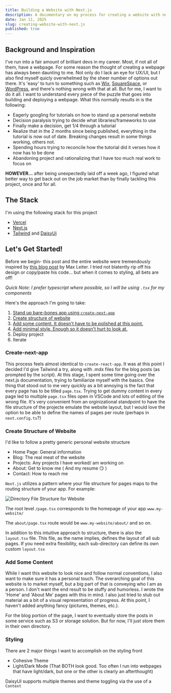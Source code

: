 ```yaml
---
title: Building a Website with Next.js
description: A documentary on my process for creating a website with next.js
date: Jan 11, 2025
slug: creating-website-with-next.js
published: true
---
```



## Background and Inspiration

I've run into a fair amount of brilliant devs in my career. Most, if not all of them, have a webpage. 
For some reason the thought of creating a webpage has always been daunting to me. 
Not only do I lack an eye for UX/UI, but I also find myself quicly overwhelmed by the sheer number of options out there.
It's 'easy' to turn to something such as [Wix](https://www.wix.com/), [SquareSpace](https://www.squarespace.com/), or [WordPress](https://wordpress.com/), and there's nothing wrong
with that at all. But for me, I want to do it all. I want to understand every piece of the puzzle that goes into building and deploying a webpage.
What this normally results in is the following: 

- Eagerly googling for tutorials on how to stand up a personal website
- Decision paralysis trying to decide what libraries/frameworks to use
- Finally make a decision, get 1/4 through a tutorial
- Realize that in the 2 months since being published, everything in the tutorial is now out of date. Breaking changes result in some things working, others not.
- Spending hours trying to reconcile how the tutorial did it verses how it now has to be done
- Abandoning project and rationalizing that I have too much real work to focus on

**HOWEVER...** after being unexpectedly laid off a week ago, I figured what better way to get back out on the job market than by finally tackling this project, once and for all.

## The Stack

I'm using the following stack for this project

- [Vercel](https://vercel.com)
- [Next.js](https://nextjs.org)
- [Tailwind](https://tailwindcss.com) and [DaisyUi](https://daisyui.com)

## Let's Get Started!

Before we begin- this post and the entire website were tremendously inspired by [this blog post](https://maxleiter.com/blog/build-a-blog-with-nextjs-13) by Max Leiter. 
I tried not blatently rip off his design or copy/paste his code... but when it comes to styling, all bets are off! 

*Quick Note: I prefer typescript where possible, so I will be using `.tsx` for my components*

Here's the approach I'm going to take:

1. [Stand up bare-bones app using `create-next-app`](#create-next-app)
2. [Create structure of website](#create-structure-of-website)
3. [Add some content. It doesn't have to be polished at this point.](#add-some-content)
4. [Add minimal style. Enough so it doesn't hurt to look at.](#styling)
5. Deploy project 
6. Iterate


### Create-next-app

This process feels almost identical to `create-react-app`. It was at this point I decided I'd give Tailwind a try, along with .mdx
files for the blog posts (as prompted by the script). At this stage, I spent some time going over the next.js documentation, trying to familiarize myself with the basics. One thing
that stood out to me very quickly as a bit annoying is the fact that every page has to be titled `page.tsx`. Trying to get dummy content in every page led to 
multiple `page.tsx` files open in VSCode and lots of editing of the wrong file. It's very convenient from an orginizational standpoint to have the file structure of the projecte
emulate the website layout, but I would love the option to be able to define the names of pages per route (perhaps in `next.config.ts`?)

### Create Structure of Website

I'd like to follow a pretty generic personal website structure 

- Home Page:  General information 
- Blog: The real meat of the website
- Projects: Any projects I have worked/ am working on
- About: Get to know me ( And my resume 😏 )
- Contact: How to reach me

`Next.js` utilizes a pattern where your file structure for pages maps to the routing structure of your app. For example:

![Directory File Structure for Website](/blog/websiteDirectoryLayout.png)

The root level `/page.tsx` corresponds to the homepage of your app `www.my-website/`

The `about/page.tsx` route would be `www.my-website/about/` and so on. 

In addition to this intuitive approach to structure, there is also the `layout.tsx` file. This file, as the name implies, defines the layout of all sub pages.
If you need extra flexibility, each sub-directory can define its own custom `layout.tsx` 

### Add Some Content

While I want this website to look nice and follow normal conventions, I also want to make sure it has a personal touch. The overarching goal of this website 
is to market myself, but a big part of that is conveying who I am as a person. I don't want the end result to be stuffy and humorless. I wrote the 'Home' and 'About Me'
pages with this in mind. I also just tried to stub out material as a bit of a visual representation of progress. At this point, I haven't added anything fancy 
(pictures, themes, etc.). 

For the blog portion of the page, I want to eventually store the posts in some service such as S3 or storage solution. But for now, I'll just store them in their own directory.


### Styling

There are 2 major things I want to accomplish on the styling front

* Cohesive Theme
* Light/Dark Mode (That BOTH look good. Too often I run into webpages that have light/dark, but one or the other is clearly an afterthought)

DaisyUI supports multiple themes and theme toggling via the use of a `Context`












